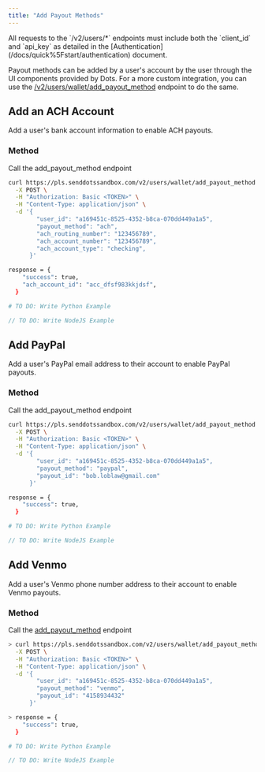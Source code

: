 ```yaml
---
title: "Add Payout Methods"
---
```


<Note>
  All requests to the `/v2/users/*` endpoints must include both the `client_id`
  and `api_key` as detailed in the
  [Authentication](/docs/quick%5Fstart/authentication) document.
</Note>

Payout methods can be added by a user's account by the user through the UI components provided by Dots. For a more custom integration, you can use the [/v2/users/wallet/add_payout_method](/api#tag/users/paths/~1api~1users~1wallet~1add%5Fpayout%5Fmethod/post) endpoint to do the same.

## Add an ACH Account

Add a user's bank account information to enable ACH payouts.

### Method

Call the add_payout_method endpoint

<CodeGroup>

```bash cURL
curl https://pls.senddotssandbox.com/v2/users/wallet/add_payout_method \
  -X POST \
  -H "Authorization: Basic <TOKEN>" \
  -H "Content-Type: application/json" \
  -d '{
        "user_id": "a169451c-8525-4352-b8ca-070dd449a1a5",
        "payout_method": "ach",
        "ach_routing_number": "123456789",
        "ach_account_number": "123456789",
        "ach_account_type": "checking",
      }'

response = {
    "success": true,
    "ach_account_id": "acc_dfsf983kkjdsf",
  }
```

```python Python
# TO DO: Write Python Example
```

```javascript NodeJS
// TO DO: Write NodeJS Example
```

</CodeGroup>

## Add PayPal

Add a user's PayPal email address to their account to enable PayPal payouts.

### Method

Call the add_payout_method endpoint

<CodeGroup>

```bash cURL
curl https://pls.senddotssandbox.com/v2/users/wallet/add_payout_method \
  -X POST \
  -H "Authorization: Basic <TOKEN>" \
  -H "Content-Type: application/json" \
  -d '{
        "user_id": "a169451c-8525-4352-b8ca-070dd449a1a5",
        "payout_method": "paypal",
        "payout_id": "bob.loblaw@gmail.com"
      }'

response = {
    "success": true,
  }

```

```python Python
# TO DO: Write Python Example
```

```javascript NodeJS
// TO DO: Write NodeJS Example
```

</CodeGroup>

## Add Venmo

Add a user's Venmo phone number address to their account to enable Venmo payouts.

### Method

Call the [add_payout_method](/api#tag/users/paths/~1api~1users~1wallet~1add%5Fpayout%5Fmethod/post) endpoint

<CodeGroup>

```bash cURL
> curl https://pls.senddotssandbox.com/v2/users/wallet/add_payout_method \
  -X POST \
  -H "Authorization: Basic <TOKEN>" \
  -H "Content-Type: application/json" \
  -d '{
        "user_id": "a169451c-8525-4352-b8ca-070dd449a1a5",
        "payout_method": "venmo",
        "payout_id": "4158934432"
      }'

> response = {
    "success": true,
  }
```

```python Python
# TO DO: Write Python Example
```

```javascript NodeJS
// TO DO: Write NodeJS Example
```

</CodeGroup>
